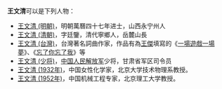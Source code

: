 '''王文清'''可以是下列人物：
*[[王文清_(明朝)|王文清 (明朝)]]，明朝萬曆四十七年进士，山西永宁州人
*[[王文清_(清朝)|王文清 (清朝)]]，字廷鑒，清代寧鄉人，岳麓山長
*[[王文清_(台灣)|王文清 (台灣)]]，台灣著名詞曲作家，作品有為[[王傑_(歌手)|王傑]]填寫的《[[一場遊戲一場夢|一場遊戲一場夢]]》、《[[忘了你忘了我|忘了你忘了我]]》等
*[[王文清_(少将)|王文清 (少将)]]，[[中国人民解放军|中国人民解放军]]少将，甘肃省军区司令员
*[[王文清_(1932年)|王文清 (1932年)]]，中国女性化学家，北京大学技术物理系教授。
*[[王文清_(1952年)|王文清 (1952年)]]，中国机械工程专家，北京理工大学教授。
{{disambig|W|Cat=三字王姓人名消歧义}}
